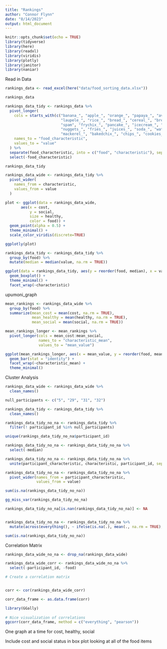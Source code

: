 ```yaml
---
title: "Rankings"
author: "Connor Flynn"
date: "8/14/2023"
output: html_document
---
```


```r
knitr::opts_chunk$set(echo = TRUE)
library(tidyverse)
library(here)
library(readxl)
library(viridis)
library(plotly)
library(janitor)
library(naniar)
```

Read in Data

```r
rankings_data <- read_excel(here("data/food_sorting_data.xlsx"))
```



```r
rankings_data
```



```r
rankings_data_tidy <- rankings_data %>%
  pivot_longer(
    cols = starts_with(c("banana_", "apple_", "orange_", "papaya_", "avocado_", "eggplant_", 
                         "laupele_", "rice_", "bread_", "cereal_", "breadfruit_", "eggs_", 
                         "spam", "frychix_", "pancake_", "icecream_", "pizza_", "hamburger_", 
                         "nuggets_", "fries_", "juices_", "soda_", "water_", "shoyuchix_", 
                         "mackerel_", "bakedchix_", "chips_", "cookies_")),
    names_to = "food_characteristic",
    values_to = "value"
  ) %>%
  separate(food_characteristic, into = c("food", "characteristic"), sep = "_", remove = FALSE) %>%
  select(-food_characteristic)
```

```r
rankings_data_tidy
```




```r
rankings_data_wide <- rankings_data_tidy %>%
  pivot_wider(
    names_from = characteristic,
    values_from = value
  )
```


```r
plot <- ggplot(data = rankings_data_wide, 
       aes(x = cost,
           y = social, 
           size = healthy,
           color = food)) +
  geom_point(alpha = 0.5) +
  theme_minimal() +
  scale_color_viridis(discrete=TRUE)

ggplotly(plot)
```

```r
rankings_data_tidy <- rankings_data_tidy %>% 
  group_by(food) %>% 
  mutate(median = median(value, na.rm = TRUE))
```



```r
ggplot(data = rankings_data_tidy, aes(y = reorder(food, median), x = value, fill = characteristic)) +
  geom_boxplot() +
  theme_minimal() +
  facet_wrap(~characteristic)
```
upumoni_graph

```r
mean_rankings <- rankings_data_wide %>% 
  group_by(food) %>% 
  summarize(mean_cost = mean(cost, na.rm = TRUE), 
            mean_healthy = mean(healthy, na.rm = TRUE),
            mean_social = mean(social, na.rm = TRUE))
```

```r
mean_rankings_longer <- mean_rankings %>% 
  pivot_longer(cols = mean_cost:mean_social,
               names_to = "characteristic_mean",
               values_to = "mean_value")
```


```r
ggplot(mean_rankings_longer, aes(x = mean_value, y = reorder(food, mean_value))) +
  geom_bar(stat = "identity") +
  facet_wrap(~characteristic_mean) +
  theme_minimal()
```

Cluster Analysis

```r
rankings_data_wide <- rankings_data_wide %>% 
  clean_names()
```



```r
null_participants <- c("5", "29", "31", "32")

rankings_data_tidy <- rankings_data_tidy %>% 
  clean_names()

rankings_data_tidy_no_na <- rankings_data_tidy %>% 
  filter(! participant_id %in% null_participants)

unique(rankings_data_tidy_no_na$participant_id)

rankings_data_tidy_no_na <- rankings_data_tidy_no_na %>% 
  select(-median)
```

```r
rankings_data_tidy_no_na <- rankings_data_tidy_no_na %>%
  unite(participant_characteristic, characteristic, participant_id, sep = "_")

```

```r
rankings_data_tidy_no_na <- rankings_data_tidy_no_na %>% 
  pivot_wider(names_from = participant_characteristic,
              values_from = value)
```

```r
sum(is.na(rankings_data_tidy_no_na))
```

```r
gg_miss_var(rankings_data_tidy_no_na)
```
```r

rankings_data_tidy_no_na[is.nan(rankings_data_tidy_no_na)] <- NA


rankings_data_tidy_no_na <- rankings_data_tidy_no_na %>%
  mutate(across(everything(), ~ ifelse(is.na(.), mean(., na.rm = TRUE), .)))
```

```r
sum(is.na(rankings_data_tidy_no_na))
```


Correlation Matrix

```r
rankings_data_wide_no_na <- drop_na(rankings_data_wide)

rankings_data_wide_corr <- rankings_data_wide_no_na %>% 
  select(-participant_id, -food)
```

```r
# Create a correlation matrix


corr <- cor(rankings_data_wide_corr)

corr_data_frame <- as.data.frame(corr)
```


```r
library(GGally)
 
# Nice visualization of correlations
ggcorr(corr_data_frame, method = c("everything", "pearson")) 
```



One graph at a time for cost, healthy, social

Include cost and social status in box plot looking at all of the food items

